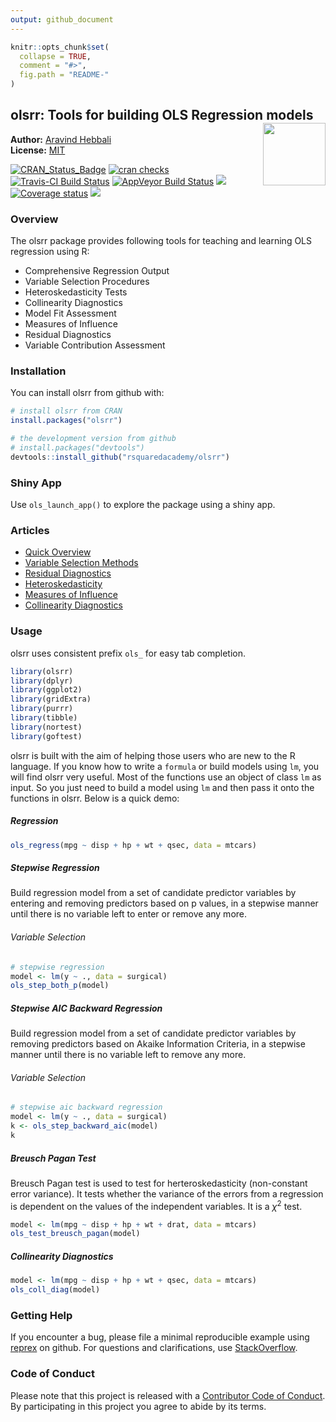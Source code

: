 ```yaml
---
output: github_document
---
```


<!-- README.md is generated from README.Rmd. Please edit that file -->

```r
knitr::opts_chunk$set(
  collapse = TRUE,
  comment = "#>",
  fig.path = "README-"
)
```
olsrr: Tools for building OLS Regression models <img src="hex_olsrr.png" height="100px" align="right" />
-----------

**Author:** [Aravind Hebbali](https://www.aravindhebbali.com/)<br/>
**License:** [MIT](https://opensource.org/licenses/MIT)

[![CRAN_Status_Badge](http://www.r-pkg.org/badges/version/olsrr)](https://cran.r-project.org/package=olsrr)
[![cran checks](https://cranchecks.info/badges/summary/olsrr)](https://cran.r-project.org/web/checks/check_results_olsrr.html)
[![Travis-CI Build Status](https://travis-ci.org/rsquaredacademy/olsrr.svg?branch=master)](https://travis-ci.org/rsquaredacademy/olsrr)
[![AppVeyor Build Status](https://ci.appveyor.com/api/projects/status/github/rsquaredacademy/olsrr?branch=master&svg=true)](https://ci.appveyor.com/project/rsquaredacademy/olsrr)
[![](https://cranlogs.r-pkg.org/badges/grand-total/olsrr)](https://cran.r-project.org/package=olsrr) [![Coverage status](https://codecov.io/gh/rsquaredacademy/olsrr/branch/master/graph/badge.svg)](https://codecov.io/github/rsquaredacademy/olsrr?branch=master) ![](https://img.shields.io/badge/lifecycle-maturing-blue.svg)


### Overview

The olsrr package provides following tools for teaching and learning OLS regression using R:

- Comprehensive Regression Output
- Variable Selection Procedures
- Heteroskedasticity Tests
- Collinearity Diagnostics
- Model Fit Assessment
- Measures of Influence
- Residual Diagnostics
- Variable Contribution Assessment

### Installation

You can install olsrr from github with:

```r
# install olsrr from CRAN
install.packages("olsrr")

# the development version from github
# install.packages("devtools")
devtools::install_github("rsquaredacademy/olsrr")
```

### Shiny App

Use `ols_launch_app()` to explore the package using a shiny app.

### Articles

- [Quick Overview](https://olsrr.rsquaredacademy.com/articles/intro.html)
- [Variable Selection Methods](https://olsrr.rsquaredacademy.com/articles/variable_selection.html)
- [Residual Diagnostics](https://olsrr.rsquaredacademy.com/articles/residual_diagnostics.html)
- [Heteroskedasticity](https://olsrr.rsquaredacademy.com/articles/heteroskedasticity.html)
- [Measures of Influence](https://olsrr.rsquaredacademy.com/articles/influence_measures.html)
- [Collinearity Diagnostics](https://olsrr.rsquaredacademy.com/articles/regression_diagnostics.html)

### Usage

olsrr uses consistent prefix `ols_` for easy tab completion.

```r
library(olsrr)
library(dplyr)
library(ggplot2)
library(gridExtra)
library(purrr)
library(tibble)
library(nortest)
library(goftest)
```

olsrr is built with the aim of helping those users who are new to the R language. If you know how to 
write a `formula` or build models using `lm`, you will find olsrr very useful. Most of the functions
use an object of class `lm` as input. So you just need to build a model using `lm` and then pass it onto 
the functions in olsrr. Below is a quick demo:

##### Regression

```r
ols_regress(mpg ~ disp + hp + wt + qsec, data = mtcars)
```

##### Stepwise Regression

Build regression model from a set of candidate predictor variables by entering and removing predictors based on 
p values, in a stepwise manner until there is no variable left to enter or remove any more.

###### Variable Selection

```r
# stepwise regression
model <- lm(y ~ ., data = surgical)
ols_step_both_p(model)
```

##### Stepwise AIC Backward Regression

Build regression model from a set of candidate predictor variables by removing predictors based on 
Akaike Information Criteria, in a stepwise manner until there is no variable left to remove any more.

###### Variable Selection

```r
# stepwise aic backward regression
model <- lm(y ~ ., data = surgical)
k <- ols_step_backward_aic(model)
k
```

##### Breusch Pagan Test

Breusch Pagan test is used to test for herteroskedasticity (non-constant error variance). It tests whether the variance of the errors from a regression is dependent on the values of the independent variables. It is a $\chi^{2}$ test.

```r
model <- lm(mpg ~ disp + hp + wt + drat, data = mtcars)
ols_test_breusch_pagan(model)
```

##### Collinearity Diagnostics

```r
model <- lm(mpg ~ disp + hp + wt + qsec, data = mtcars)
ols_coll_diag(model)
```

### Getting Help

If you encounter a bug, please file a minimal reproducible example using 
[reprex](https://reprex.tidyverse.org/index.html) on github. For questions and clarifications, 
use [StackOverflow](https://stackoverflow.com/).

### Code of Conduct

Please note that this project is released with a [Contributor Code of Conduct](CONDUCT.md). By participating in this project you agree to abide by its terms.

